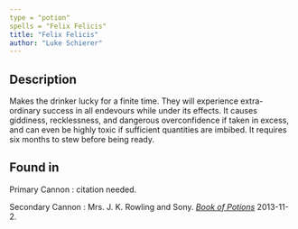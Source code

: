 ```yaml
---
type = "potion"
spells = "Felix Felicis"
title: "Felix Felicis"
author: "Luke Schierer"
---
```


## Description

Makes the drinker lucky for a finite time.  They will experience extra-ordinary
success in all endevours while under its effects.  It causes giddiness,
recklessness, and dangerous overconfidence if taken in excess, and can even be
highly toxic if sufficient quantities are imbibed.  It requires six months to
stew before being ready. 

## Found in

Primary Cannon
:   citation needed.

Secondary Cannon
:   Mrs. J. K. Rowling and Sony.
    _[Book of Potions](https://harrypotter.fandom.com/wiki/Wonderbook:_Book_of_Potions)_
	2013-11-2. 


